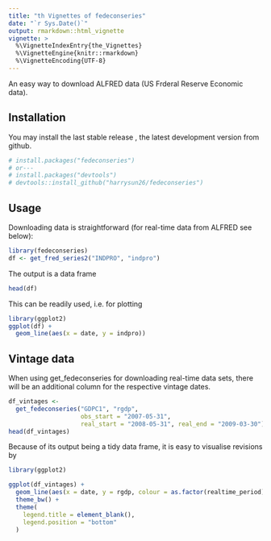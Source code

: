 ```yaml
---
title: "th Vignettes of fedeconseries"
date: "`r Sys.Date()`"
output: rmarkdown::html_vignette
vignette: >
  %\VignetteIndexEntry{the_Vignettes}
  %\VignetteEngine{knitr::rmarkdown}
  %\VignetteEncoding{UTF-8}
---
```


An easy way to download ALFRED data (US Frderal Reserve Economic data).

## Installation

You may install the last stable release , the latest development version from github.


```r
# install.packages("fedeconseries")
# or---
# install.packages("devtools")
# devtools::install_github("harrysun26/fedeconseries")

```

## Usage

Downloading data is straightforward (for real-time data from ALFRED see below):


```r
library(fedeconseries)
df <- get_fred_series2("INDPRO", "indpro")
```

The output is a data frame

```r
head(df)
```

This can be readily used, i.e. for plotting

```r
library(ggplot2)
ggplot(df) +
  geom_line(aes(x = date, y = indpro))
```

## Vintage data

When using get_fedeconseries for downloading real-time data sets, there will be an additional column for the respective vintage dates.

```r
df_vintages <-
  get_fedeconseries("GDPC1", "rgdp",
                    obs_start = "2007-05-31",
                    real_start = "2008-05-31", real_end = "2009-03-30")
head(df_vintages)
```

Because of its output being a tidy data frame, it is easy to visualise revisions by

```r
library(ggplot2)

ggplot(df_vintages) +
  geom_line(aes(x = date, y = rgdp, colour = as.factor(realtime_period))) +
  theme_bw() +
  theme(
    legend.title = element_blank(),
    legend.position = "bottom"
  )
```
